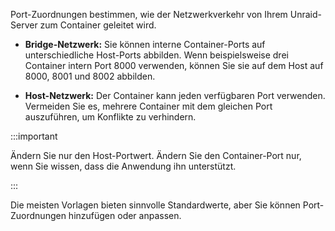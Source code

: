 Port-Zuordnungen bestimmen, wie der Netzwerkverkehr von Ihrem Unraid-Server zum Container geleitet wird.

- **Bridge-Netzwerk:** Sie können interne Container-Ports auf unterschiedliche Host-Ports abbilden. Wenn beispielsweise drei Container intern Port 8000 verwenden, können Sie sie auf dem Host auf 8000, 8001 und 8002 abbilden.

- **Host-Netzwerk:** Der Container kann jeden verfügbaren Port verwenden. Vermeiden Sie es, mehrere Container mit dem gleichen Port auszuführen, um Konflikte zu verhindern.

:::important

Ändern Sie nur den Host-Portwert. Ändern Sie den Container-Port nur, wenn Sie wissen, dass die Anwendung ihn unterstützt.

:::

Die meisten Vorlagen bieten sinnvolle Standardwerte, aber Sie können Port-Zuordnungen hinzufügen oder anpassen.
